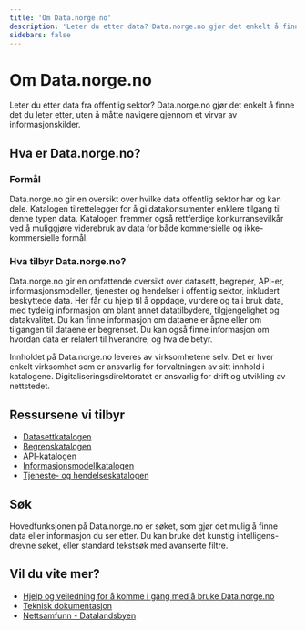```yaml
---
title: 'Om Data.norge.no'
description: 'Leter du etter data? Data.norge.no gjør det enkelt å finne det du leter etter, uten å måtte navigere gjennom et virvar av informasjonskilder.'
sidebars: false
---
```


# Om Data.norge.no

<Ingress size='xs'>
    Leter du etter data fra offentlig sektor? Data.norge.no gjør det enkelt å finne det du leter etter, uten å måtte
    navigere gjennom et virvar av informasjonskilder.
</Ingress>

## Hva er Data.norge.no?

### Formål

Data.norge.no gir en oversikt over hvilke data offentlig sektor har og kan dele. Katalogen tilrettelegger for å gi datakonsumenter enklere tilgang til denne typen data. Katalogen fremmer også rettferdige konkurransevilkår ved å muliggjøre viderebruk av data for både kommersielle og ikke-kommersielle formål.

### Hva tilbyr Data.norge.no?

Data.norge.no gir en omfattende oversikt over datasett, begreper, API-er, informasjonsmodeller, tjenester og hendelser i offentlig sektor, inkludert beskyttede data. Her får du hjelp til å oppdage, vurdere og ta i bruk data, med tydelig informasjon om blant annet datatilbydere, tilgjengelighet og datakvalitet. Du kan finne informasjon om dataene er åpne eller om tilgangen til dataene er begrenset. Du kan også finne informasjon om hvordan data er relatert til hverandre, og hva de betyr.

Innholdet på Data.norge.no leveres av virksomhetene selv. Det er hver enkelt virksomhet som er ansvarlig for forvaltningen av sitt innhold i katalogene. Digitaliseringsdirektoratet er ansvarlig for drift og utvikling av nettstedet.

## Ressursene vi tilbyr

-   [Datasettkatalogen](https://data.norge.no/datasets)
-   [Begrepskatalogen](https://data.norge.no/concepts)
-   [API-katalogen](https://data.norge.no/data-services)
-   [Informasjonsmodellkatalogen](https://data.norge.no/information-models)
-   [Tjeneste- og hendelseskatalogen](https://data.norge.no/public-services-and-events)

## Søk

Hovedfunksjonen på Data.norge.no er søket, som gjør det mulig å finne data eller informasjon du ser etter. Du kan bruke det kunstig intelligens-drevne søket, eller standard tekstsøk med avanserte filtre.

## Vil du vite mer?

-   [Hjelp og veiledning for å komme i gang med å bruke Data.norge.no](/docs/)
-   [Teknisk dokumentasjon](https://informasjonsforvaltning.github.io/)
-   [Nettsamfunn - Datalandsbyen](https://datalandsbyen.norge.no/)
